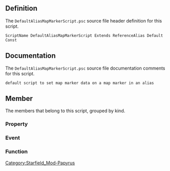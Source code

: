 {{Script_Object_Summary
| title = DefaultAliasMapMarkerScript
| name = [[SFM:Script-DefaultAliasMapMarkerScript|DefaultAliasMapMarkerScript]]
| extends = [[SFM:Script-ReferenceAlias|ReferenceAlias]] → [[SFM:Script-Alias|Alias]] → [[SFM:Script-ScriptObject|ScriptObject]]
| flags = Default, Const
}}


== Definition ==
The <code>DefaultAliasMapMarkerScript.psc</code> source file header definition for this script.

<source lang="papyrus">
ScriptName DefaultAliasMapMarkerScript Extends ReferenceAlias Default Const
</source>


== Documentation ==
The <code>DefaultAliasMapMarkerScript.psc</code> source file documentation comments for this script.

<source>
default script to set map marker data on a map marker in an alias
</source>


== Member ==
The members that belong to this script, grouped by kind.

=== Property ===
{{Script_Object_Member_Summary
| title = AllowGravJump
| script = [[SFM:Script-DefaultAliasMapMarkerScript|DefaultAliasMapMarkerScript]]
| name = [[SFM:Script-DefaultAliasMapMarkerScript/AllowGravJump|AllowGravJump]]
| kind = Property
| flags = Auto Const
| returns = bool
| parameters = false
| documentation = allow grav jump to the map marker? (only valid for space map markers)
}}

{{Script_Object_Member_Summary
| title = VisibleOnStarMap
| script = [[SFM:Script-DefaultAliasMapMarkerScript|DefaultAliasMapMarkerScript]]
| name = [[SFM:Script-DefaultAliasMapMarkerScript/VisibleOnStarMap|VisibleOnStarMap]]
| kind = Property
| flags = Auto Const
| returns = bool
| parameters = true
| documentation = Visible on Star Map?
}}

{{Script_Object_Member_Summary
| title = Discovered
| script = [[SFM:Script-DefaultAliasMapMarkerScript|DefaultAliasMapMarkerScript]]
| name = [[SFM:Script-DefaultAliasMapMarkerScript/Discovered|Discovered]]
| kind = Property
| flags = Auto Const
| returns = bool
| parameters = false
| documentation = set the map marker "discovered"?
}}

{{Script_Object_Member_Summary
| title = UndiscoveredVisibility
| script = [[SFM:Script-DefaultAliasMapMarkerScript|DefaultAliasMapMarkerScript]]
| name = [[SFM:Script-DefaultAliasMapMarkerScript/UndiscoveredVisibility|UndiscoveredVisibility]]
| kind = Property
| flags = Auto Const
| returns = int
| parameters = -1
| documentation = undiscovered visibility: -1 = don't change
  0 = Always (default)
  1 = System
  2 = Planet
}}

{{Script_Object_Member_Summary
| title = MapMarkerType
| script = [[SFM:Script-DefaultAliasMapMarkerScript|DefaultAliasMapMarkerScript]]
| name = [[SFM:Script-DefaultAliasMapMarkerScript/MapMarkerType|MapMarkerType]]
| kind = Property
| flags = Auto Const
| returns = int
| parameters = -1
| documentation = map marker type. See SetMapMarkerType in CS wiki for enum values
    -1 = don't change
}}

{{Script_Object_Member_Summary
| title = MapMarkerCategory
| script = [[SFM:Script-DefaultAliasMapMarkerScript|DefaultAliasMapMarkerScript]]
| name = [[SFM:Script-DefaultAliasMapMarkerScript/MapMarkerCategory|MapMarkerCategory]]
| kind = Property
| flags = Auto Const
| returns = int
| parameters = -1
| documentation = map marker category. See SetMapMarkerCategory in CS wiki for enum values
    -1 = don't change
}}

{{Script_Object_Member_Summary
| title = UnexploredName
| script = [[SFM:Script-DefaultAliasMapMarkerScript|DefaultAliasMapMarkerScript]]
| name = [[SFM:Script-DefaultAliasMapMarkerScript/UnexploredName|UnexploredName]]
| kind = Property
| flags = Auto Const
| returns = Message
| documentation = OPTIONAL - unexplored name to set on map marker if supplied
}}

{{Script_Object_Member_Summary
| title = EnableOnInit
| script = [[SFM:Script-DefaultAliasMapMarkerScript|DefaultAliasMapMarkerScript]]
| name = [[SFM:Script-DefaultAliasMapMarkerScript/EnableOnInit|EnableOnInit]]
| kind = Property
| flags = Auto Const
| returns = bool
| parameters = true
| documentation = Enables the map marker on init (usually irrelevant but required for default space cell map markers which are all initially disabled)
}}

=== Event ===
{{Script_Object_Member_Summary
| title = OnAliasInit
| script = [[SFM:Script-DefaultAliasMapMarkerScript|DefaultAliasMapMarkerScript]]
| name = [[SFM:Script-DefaultAliasMapMarkerScript/OnAliasInit|OnAliasInit]]
| kind = Event
}}

{{Script_Object_Member_Summary
| title = OnAliasChanged
| script = [[SFM:Script-DefaultAliasMapMarkerScript|DefaultAliasMapMarkerScript]]
| name = [[SFM:Script-DefaultAliasMapMarkerScript/OnAliasChanged|OnAliasChanged]]
| kind = Event
| parameters = ObjectReference akObject, bool abRemove
}}

=== Function ===
{{Script_Object_Member_Summary
| title = UpdateMapMarkerFlags
| script = [[SFM:Script-DefaultAliasMapMarkerScript|DefaultAliasMapMarkerScript]]
| name = [[SFM:Script-DefaultAliasMapMarkerScript/UpdateMapMarkerFlags|UpdateMapMarkerFlags]]
| kind = Function
}}


[[Category:Starfield_Mod-Papyrus]]
